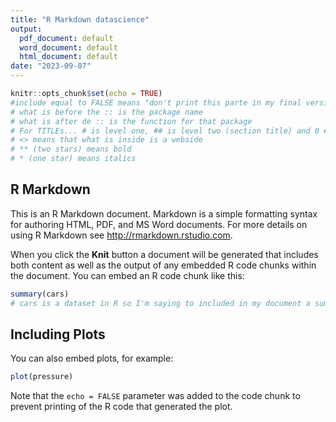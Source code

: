 ```yaml
---
title: "R Markdown datascience"
output:
  pdf_document: default
  word_document: default
  html_document: default
date: "2023-09-07"
---
```


```r
knitr::opts_chunk$set(echo = TRUE) 
#include equal to FALSE means "don't print this parte in my final version"
# what is before the :: is the package name
# what is after de :: is the function for that package
# For TITLEs... # is level one, ## is level two (section title) and 0 #s means regular text
# <> means that what is inside is a webside
# ** (two stars) means bold
# * (one star) means italics
```

## R Markdown

This is an R Markdown document. Markdown is a simple formatting syntax for authoring HTML, PDF, and MS Word documents. For more details on using R Markdown see <http://rmarkdown.rstudio.com>.

When you click the **Knit** button a document will be generated that includes both content as well as the output of any embedded R code chunks within the document. You can embed an R code chunk like this:

```r
summary(cars)
# cars is a dataset in R so I'm saying to included in my document a summary (Min, Media, Mean, Max, etc.) of those data.
```

## Including Plots

You can also embed plots, for example:

```r
plot(pressure)
```

Note that the `echo = FALSE` parameter was added to the code chunk to prevent printing of the R code that generated the plot.
